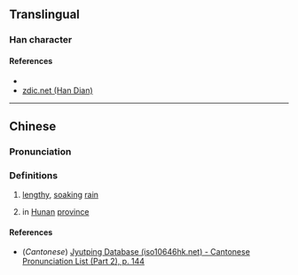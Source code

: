{{character info/new}}
==Translingual==

===Han character===
{{Han char|rn=85|rad=水|as=13|sn=16|four=37186|canj=EIOC|ids=⿰氵資}}

====References====
* {{Han ref|kx=0653.150|dkj=18402|dj=1063.120|hdz=31763.070|uh=6FAC|ud=28588|bh=E9FA|bd=59898}}
* [http://www.zdic.net/z/1d/js/6FAC.htm zdic.net (Han Dian)]

----

==Chinese==
{{zh-forms}}

===Pronunciation===
{{zh-pron
|m=zī
|c=zi1
|mc=y
|oc=y
|ma=
|cat=n,pn
}}

===Definitions===
{{zh-hanzi}}

# [[lengthy]], [[soak]]ing [[rain]]
# {{w|Zi River}} in [[Hunan]] [[province]]

====References====
* (''Cantonese'') [http://www.iso10646hk.net/jp/document/download.jsp Jyutping Database (iso10646hk.net) - Cantonese Pronunciation List (Part 2), p. 144]